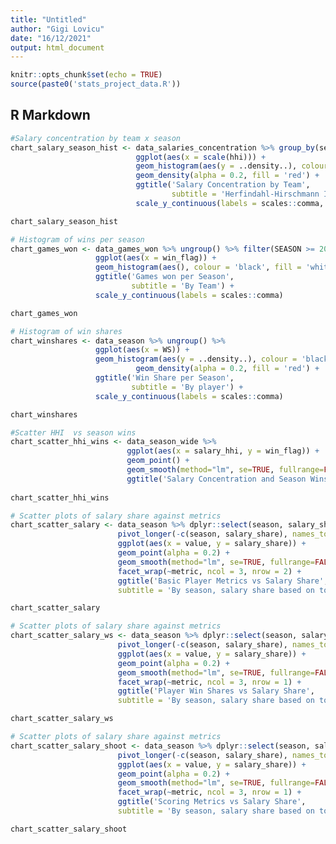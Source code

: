 ```yaml
---
title: "Untitled"
author: "Gigi Lovicu"
date: "16/12/2021"
output: html_document
---
```


```r
knitr::opts_chunk$set(echo = TRUE)
source(paste0('stats_project_data.R'))
``` 

## R Markdown

```r
#Salary concentration by team x season
chart_salary_season_hist <- data_salaries_concentration %>% group_by(season, TEAM_ABBREVIATION) %>% summarise(hhi = first(salary_hhi)) %>% 
                            ggplot(aes(x = scale(hhi))) +
                            geom_histogram(aes(y = ..density..), colour = 'black', fill = 'white') +
                            geom_density(alpha = 0.2, fill = 'red') +
                            ggtitle('Salary Concentration by Team',
                                    subtitle = 'Herfindahl-Hirschmann Index, by season') +
                            scale_y_continuous(labels = scales::comma, )

chart_salary_season_hist

```

```r
# Histogram of wins per season
chart_games_won <- data_games_won %>% ungroup() %>% filter(SEASON >= 2005, SEASON <= 2017) %>% 
                   ggplot(aes(x = win_flag)) +
                   geom_histogram(aes(), colour = 'black', fill = 'white') +
                   ggtitle('Games won per Season',
                           subtitle = 'By Team') +
                   scale_y_continuous(labels = scales::comma)

chart_games_won

```

```r
# Histogram of win shares
chart_winshares <- data_season %>% ungroup() %>% 
                   ggplot(aes(x = WS)) +
                   geom_histogram(aes(y = ..density..), colour = 'black', fill = 'white') +
                            geom_density(alpha = 0.2, fill = 'red') +
                   ggtitle('Win Share per Season',
                           subtitle = 'By player') +
                   scale_y_continuous(labels = scales::comma)

chart_winshares

```

```r
#Scatter HHI  vs season wins
chart_scatter_hhi_wins <- data_season_wide %>% 
                          ggplot(aes(x = salary_hhi, y = win_flag)) +
                          geom_point() +
                          geom_smooth(method="lm", se=TRUE, fullrange=FALSE, level=0.95) +
                          ggtitle('Salary Concentration and Season Wins')
                          
chart_scatter_hhi_wins
```

```r
# Scatter plots of salary share against metrics
chart_scatter_salary <- data_season %>% dplyr::select(season, salary_share, OREB:TO) %>%
                        pivot_longer(-c(season, salary_share), names_to = 'metric') %>% 
                        ggplot(aes(x = value, y = salary_share)) +
                        geom_point(alpha = 0.2) +
                        geom_smooth(method="lm", se=TRUE, fullrange=FALSE, level=0.95) +
                        facet_wrap(~metric, ncol = 3, nrow = 2) +
                        ggtitle('Basic Player Metrics vs Salary Share',
                        subtitle = 'By season, salary share based on top 8 players (by minutes played)')

chart_scatter_salary
```

```r
# Scatter plots of salary share against metrics
chart_scatter_salary_ws <- data_season %>% dplyr::select(season, salary_share, OWS:WS) %>%
                        pivot_longer(-c(season, salary_share), names_to = 'metric') %>% 
                        ggplot(aes(x = value, y = salary_share)) +
                        geom_point(alpha = 0.2) +
                        geom_smooth(method="lm", se=TRUE, fullrange=FALSE, level=0.95) +
                        facet_wrap(~metric, ncol = 3, nrow = 1) +
                        ggtitle('Player Win Shares vs Salary Share',
                        subtitle = 'By season, salary share based on top 8 players (by minutes played)')

chart_scatter_salary_ws
```

```r
# Scatter plots of salary share against metrics
chart_scatter_salary_shoot <- data_season %>% dplyr::select(season, salary_share, FG_PCT:FT_PCT) %>%
                        pivot_longer(-c(season, salary_share), names_to = 'metric') %>% 
                        ggplot(aes(x = value, y = salary_share)) +
                        geom_point(alpha = 0.2) +
                        geom_smooth(method="lm", se=TRUE, fullrange=FALSE, level=0.95) +
                        facet_wrap(~metric, ncol = 3, nrow = 1) +
                        ggtitle('Scoring Metrics vs Salary Share',
                        subtitle = 'By season, salary share based on top 8 players (by minutes played)')

chart_scatter_salary_shoot
```
